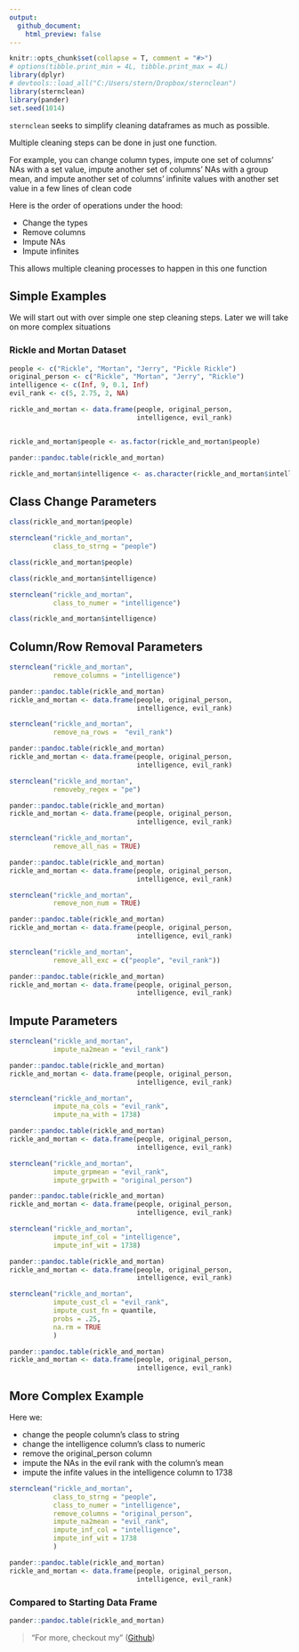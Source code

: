 ```yaml
---
output:
  github_document:
    html_preview: false
---
```

```r
knitr::opts_chunk$set(collapse = T, comment = "#>")
# options(tibble.print_min = 4L, tibble.print_max = 4L)
library(dplyr)
# devtools::load_all("C:/Users/stern/Dropbox/sternclean")
library(sternclean)
library(pander)
set.seed(1014)
```


`sternclean` seeks to simplify cleaning dataframes as much as
possible.

Multiple cleaning steps can be done in just one function.

For example,
you can change column types, impute one set of columns' NAs with 
a set value, impute another set of columns' NAs with a group mean, and
impute another set of columns' infinite values with another set value
in a few lines of clean code

Here is the order of operations under the hood: 


- Change the types
- Remove columns
- Impute NAs
- Impute infinites

This allows multiple cleaning processes to happen in this one function


## Simple Examples
We will start out with over simple one step cleaning steps. Later we will take on more complex situations

### Rickle and Mortan Dataset

```r

people <- c("Rickle", "Mortan", "Jerry", "Pickle Rickle")
original_person <- c("Rickle", "Mortan", "Jerry", "Rickle")
intelligence <- c(Inf, 9, 0.1, Inf)
evil_rank <- c(5, 2.75, 2, NA)

rickle_and_mortan <- data.frame(people, original_person,
                                intelligence, evil_rank)


rickle_and_mortan$people <- as.factor(rickle_and_mortan$people)

pander::pandoc.table(rickle_and_mortan)

rickle_and_mortan$intelligence <- as.character(rickle_and_mortan$intelligence)
```

## Class Change Parameters
```r
class(rickle_and_mortan$people)

sternclean("rickle_and_mortan",
           class_to_strng = "people")

class(rickle_and_mortan$people)

```


```r
class(rickle_and_mortan$intelligence)

sternclean("rickle_and_mortan",
           class_to_numer = "intelligence")

class(rickle_and_mortan$intelligence)

```

## Column/Row Removal Parameters

```r
sternclean("rickle_and_mortan",
           remove_columns = "intelligence")

```

```r
pander::pandoc.table(rickle_and_mortan)
rickle_and_mortan <- data.frame(people, original_person,
                                intelligence, evil_rank)

```

```r
sternclean("rickle_and_mortan",
           remove_na_rows =  "evil_rank")

```

```r
pander::pandoc.table(rickle_and_mortan)
rickle_and_mortan <- data.frame(people, original_person,
                                intelligence, evil_rank)

```

```r
sternclean("rickle_and_mortan",
           removeby_regex = "pe")

```

```r
pander::pandoc.table(rickle_and_mortan)
rickle_and_mortan <- data.frame(people, original_person,
                                intelligence, evil_rank)

```

```r
sternclean("rickle_and_mortan",
           remove_all_nas = TRUE)

```

```r
pander::pandoc.table(rickle_and_mortan)
rickle_and_mortan <- data.frame(people, original_person,
                                intelligence, evil_rank)

```

```r
sternclean("rickle_and_mortan",
           remove_non_num = TRUE)

```

```r
pander::pandoc.table(rickle_and_mortan)
rickle_and_mortan <- data.frame(people, original_person,
                                intelligence, evil_rank)

```

```r
sternclean("rickle_and_mortan",
           remove_all_exc = c("people", "evil_rank"))

```

```r
pander::pandoc.table(rickle_and_mortan)
rickle_and_mortan <- data.frame(people, original_person,
                                intelligence, evil_rank)

```

## Impute Parameters

```r
sternclean("rickle_and_mortan",
           impute_na2mean = "evil_rank")

```

```r
pander::pandoc.table(rickle_and_mortan)
rickle_and_mortan <- data.frame(people, original_person,
                                intelligence, evil_rank)

```
```r
sternclean("rickle_and_mortan",
           impute_na_cols = "evil_rank",
           impute_na_with = 1738)

```

```r
pander::pandoc.table(rickle_and_mortan)
rickle_and_mortan <- data.frame(people, original_person,
                                intelligence, evil_rank)

```

```r
sternclean("rickle_and_mortan",
           impute_grpmean = "evil_rank",
           impute_grpwith = "original_person")

```

```r
pander::pandoc.table(rickle_and_mortan)
rickle_and_mortan <- data.frame(people, original_person,
                                intelligence, evil_rank)

```
```r
sternclean("rickle_and_mortan",
           impute_inf_col = "intelligence",
           impute_inf_wit = 1738)

```

```r
pander::pandoc.table(rickle_and_mortan)
rickle_and_mortan <- data.frame(people, original_person,
                                intelligence, evil_rank)

```

```r
sternclean("rickle_and_mortan",
           impute_cust_cl = "evil_rank",
           impute_cust_fn = quantile,
           probs = .25,
           na.rm = TRUE
           )

```

```r
pander::pandoc.table(rickle_and_mortan)
rickle_and_mortan <- data.frame(people, original_person,
                                intelligence, evil_rank)

```

## More Complex Example

Here we:


- change the people column's class to string
- change the intelligence column's class to numeric
- remove the original_person column
- impute the NAs in the evil rank with the column's mean
- impute the infite values in the intelligence column to 1738

```r
sternclean("rickle_and_mortan",
           class_to_strng = "people",
           class_to_numer = "intelligence",
           remove_columns = "original_person",
           impute_na2mean = "evil_rank",
           impute_inf_col = "intelligence",
           impute_inf_wit = 1738
           )

```

```r
pander::pandoc.table(rickle_and_mortan)
rickle_and_mortan <- data.frame(people, original_person,
                                intelligence, evil_rank)

```

### Compared to Starting Data Frame

```r
pander::pandoc.table(rickle_and_mortan)


```


> "For more, checkout my "
([Github](https://github.com/basketballbeane))
